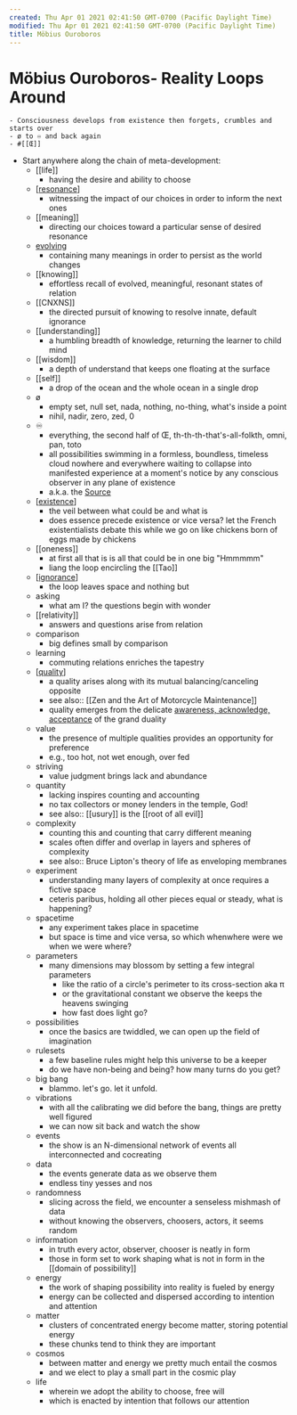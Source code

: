 ```yaml
---
created: Thu Apr 01 2021 02:41:50 GMT-0700 (Pacific Daylight Time)
modified: Thu Apr 01 2021 02:41:50 GMT-0700 (Pacific Daylight Time)
title: Möbius Ouroboros
---
```

# Möbius Ouroboros- Reality Loops Around
    - Consciousness develops from existence then forgets, crumbles and starts over
    - ø to ♾ and back again
    - #[[Œ]]
- Start anywhere along the chain of meta-development:
    - [[life]]
        - having the desire and ability to choose
    - [[resonance]]
        - witnessing the impact of our choices in order to inform the next ones
    - [[meaning]]
        - directing our choices toward a particular sense of desired resonance
    - [evolving]([[evolution]])
        - containing many meanings in order to persist as the world changes
    - [[knowing]]
        - effortless recall of evolved, meaningful, resonant states of relation
    - [[CNXNS]]
        - the directed pursuit of knowing to resolve innate, default ignorance
    - [[understanding]]
        - a humbling breadth of knowledge, returning the learner to child mind
    - [[wisdom]]
        - a depth of understand that keeps one floating at the surface
    - [[self]]
        - a drop of the ocean and the whole ocean in a single drop
    - ø
        - empty set, null set, nada, nothing, no-thing, what's inside a point
        - nihil, nadir, zero, zed, 0
    - ♾
        - everything, the second half of Œ, th-th-th-that's-all-folkth, omni, pan, toto
        - all possibilities swimming in a formless, boundless, timeless cloud nowhere and everywhere waiting to collapse into manifested experience at a moment's notice by any conscious observer in any plane of existence
        - a.k.a. the [Source]([[source]])
    - [[existence]]
        - the veil between what could be and what is
        - does essence precede existence or vice versa? let the French existentialists debate this while we go on like chickens born of eggs made by chickens
    - [[oneness]]
        - at first all that is is all that could be in one big "Hmmmmm"
        - liang the loop encircling the [[Tao]]
    - [[ignorance]]
        - the loop leaves space and nothing but
    - asking
        - what am I? the questions begin with wonder
    - [[relativity]]
        - answers and questions arise from relation
    - comparison
        - big defines small by comparison
    - learning
        - commuting relations enriches the tapestry
    - [[quality]]
        - a quality arises along with its mutual balancing/canceling opposite
        - see also:: [[Zen and the Art of Motorcycle Maintenance]]
        - quality emerges from the delicate [awareness, acknowledge, acceptance]([[AAA]]) of the grand duality
    - value
        - the presence of multiple qualities provides an opportunity for preference
        - e.g., too hot, not wet enough, over fed
    - striving
        - value judgment brings lack and abundance
    - quantity
        - lacking inspires counting and accounting
        - no tax collectors or money lenders in the temple, God!
        - see also:: [[usury]] is the [[root of all evil]]
    - complexity
        - counting this and counting that carry different meaning
        - scales often differ and overlap in layers and spheres of complexity
        - see also:: Bruce Lipton's theory of life as enveloping membranes
    - experiment
        - understanding many layers of complexity at once requires a fictive space
        - ceteris paribus, holding all other pieces equal or steady, what is happening?
    - spacetime
        - any experiment takes place in spacetime
        - but space is time and vice versa, so which whenwhere were we when we were where?
    - parameters
        - many dimensions may blossom by setting a few integral parameters
            - like the ratio of a circle's perimeter to its cross-section aka π
            - or the gravitational constant we observe the keeps the heavens swinging
            - how fast does light go?
    - possibilities
        - once the basics are twiddled, we can open up the field of imagination
    - rulesets
        - a few baseline rules might help this universe to be a keeper
        - do we have non-being and being? how many turns do you get? 
    - big bang
        - blammo. let's go. let it unfold.
    - vibrations
        - with all the calibrating we did before the bang, things are pretty well figured
        - we can now sit back and watch the show
    - events
        - the show is an N-dimensional network of events all interconnected and cocreating
    - data
        - the events generate data as we observe them
        - endless tiny yesses and nos
    - randomness
        - slicing across the field, we encounter a senseless mishmash of data
        - without knowing the observers, choosers, actors, it seems random
    - information
        - in truth every actor, observer, chooser is neatly in form
        - those in form set to work shaping what is not in form in the [[domain of possibility]]
    - energy
        - the work of shaping possibility into reality is fueled by energy
        - energy can be collected and dispersed according to intention and attention
    - matter
        - clusters of concentrated energy become matter, storing potential energy
        - these chunks tend to think they are important
    - cosmos
        - between matter and energy we pretty much entail the cosmos
        - and we elect to play a small part in the cosmic play
    - life
        - wherein we adopt the ability to choose, free will
        - which is enacted by intention that follows our attention



[//begin]: # "Autogenerated link references for markdown compatibility"
[resonance]: ../../areas/get-real/resonance "Resonance"
[existence]: ../../areas/get-real/existence "existence"
[ignorance]: ../../areas/get-real/ignorance "Ignorance"
[quality]: ../../areas/get-real/quality "quality"
[//end]: # "Autogenerated link references"